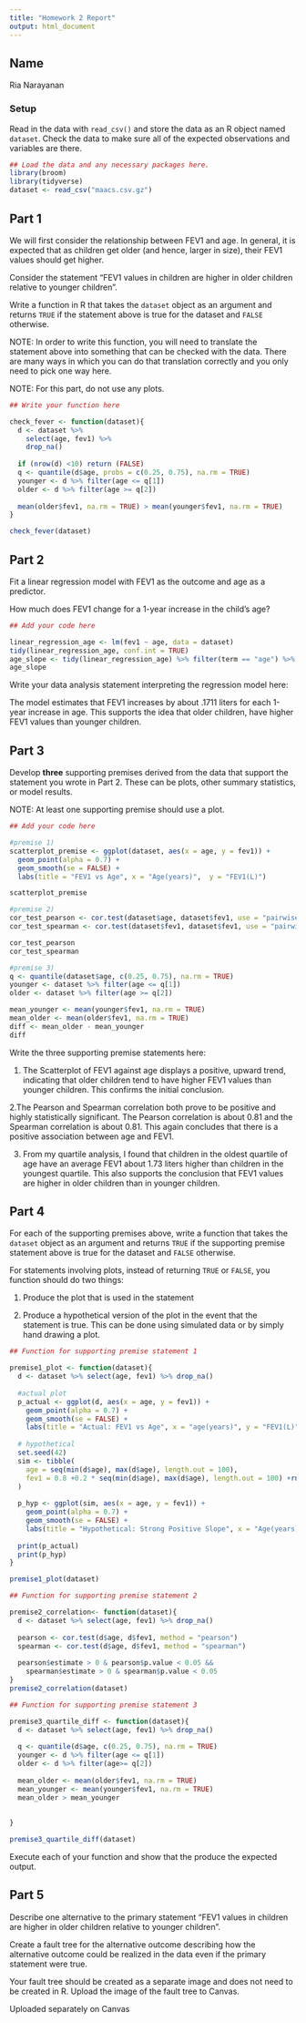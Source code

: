 ```yaml
---
title: "Homework 2 Report"
output: html_document
---
```



## Name

Ria Narayanan

### Setup

Read in the data with `read_csv()` and store the data as an R object named `dataset`. Check the data to make sure all of the expected observations and variables are there.


```r
## Load the data and any necessary packages here.
library(broom)
library(tidyverse)
dataset <- read_csv("maacs.csv.gz")


```

## Part 1

We will first consider the relationship between FEV1 and age. In general, it is expected that as children get older (and hence, larger in size), their FEV1 values should get higher. 

Consider the statement "FEV1 values in children are higher in older children relative to younger children". 

Write a function in R that takes the `dataset` object as an argument and returns `TRUE` if the statement above is true for the dataset and `FALSE` otherwise. 

NOTE: In order to write this function, you will need to translate the statement above into something that can be checked with the data. There are many ways in which you can do that translation correctly and you only need to pick one way here. 

NOTE: For this part, do not use any plots.

```r
## Write your function here

check_fever <- function(dataset){
  d <- dataset %>%
    select(age, fev1) %>%
    drop_na()
  
  if (nrow(d) <10) return (FALSE)
  q <- quantile(d$age, probs = c(0.25, 0.75), na.rm = TRUE)
  younger <- d %>% filter(age <= q[1])
  older <- d %>% filter(age >= q[2])
  
  mean(older$fev1, na.rm = TRUE) > mean(younger$fev1, na.rm = TRUE)
}

check_fever(dataset)
```


## Part 2

Fit a linear regression model with FEV1 as the outcome and age as a predictor.

How much does FEV1 change for a 1-year increase in the child's age? 

```r
## Add your code here

linear_regression_age <- lm(fev1 ~ age, data = dataset)
tidy(linear_regression_age, conf.int = TRUE)
age_slope <- tidy(linear_regression_age) %>% filter(term == "age") %>% pull(estimate)
age_slope
```


Write your data analysis statement interpreting the regression model here:

The model estimates that FEV1 increases by about .1711 liters for each 1-year increase in age. This supports the idea that older children, have higher FEV1 values than younger children.

## Part 3

Develop **three** supporting premises derived from the data that support the statement you wrote in Part 2. These can be plots, other summary statistics, or model results.

NOTE: At least one supporting premise should use a plot.

```r
## Add your code here

#premise 1)
scatterplot_premise <- ggplot(dataset, aes(x = age, y = fev1)) +
  geom_point(alpha = 0.7) +
  geom_smooth(se = FALSE) +
  labs(title = "FEV1 vs Age", x = "Age(years)",  y = "FEV1(L)")

scatterplot_premise

#premise 2)
cor_test_pearson <- cor.test(dataset$age, dataset$fev1, use = "pairwise.complete.obs")
cor_test_spearman <- cor.test(dataset$fev1, dataset$fev1, use = "pairwise.complete.obs", method = "spearman")

cor_test_pearson
cor_test_spearman

#premise 3)
q <- quantile(dataset$age, c(0.25, 0.75), na.rm = TRUE)
younger <- dataset %>% filter(age <= q[1])
older <- dataset %>% filter(age >= q[2])

mean_younger <- mean(younger$fev1, na.rm = TRUE)
mean_older <- mean(older$fev1, na.rm = TRUE)
diff <- mean_older - mean_younger
diff

```


Write the three supporting premise statements here:

1. The Scatterplot of FEV1 against age displays a positive, upward trend, indicating that older children tend to have higher FEV1 values than younger children. This confirms the initial conclusion.

2.The Pearson and Spearman correlation both prove to be positive and highly statistically significant. The Pearson correlation is about 0.81 and the Spearman correlation is about 0.81. This again concludes that there is a positive association between age and FEV1.

3. From my quartile analysis, I found that children in the oldest quartile of age have an average FEV1 about 1.73 liters higher than children in the youngest quartile. This also supports the conclusion that FEV1 values are higher in older children than in younger children.


## Part 4

For each of the supporting premises above, write a function that takes the `dataset` object as an argument and returns `TRUE` if the supporting premise statement above is true for the dataset and `FALSE` otherwise. 

For statements involving plots, instead of returning `TRUE` or `FALSE`, you function should do two things:

1. Produce the plot that is used in the statement

2. Produce a hypothetical version of the plot in the event that the statement is true. This can be done using simulated data or by simply hand drawing a plot.


```r
## Function for supporting premise statement 1

premise1_plot <- function(dataset){
  d <- dataset %>% select(age, fev1) %>% drop_na()
  
  #actual plot
  p_actual <- ggplot(d, aes(x = age, y = fev1)) +
    geom_point(alpha = 0.7) +
    geom_smooth(se = FALSE) +
    labs(title = "Actual: FEV1 vs Age", x = "age(years)", y = "FEV1(L)")
  
  # hypothetical
  set.seed(42)
  sim <- tibble(
    age = seq(min(d$age), max(d$age), length.out = 100),
    fev1 = 0.8 +0.2 * seq(min(d$age), max(d$age), length.out = 100) +rnorm(100,0,0.1)
  )
  
  p_hyp <- ggplot(sim, aes(x = age, y = fev1)) +
    geom_point(alpha = 0.7) +
    geom_smooth(se = FALSE) +
    labs(title = "Hypothetical: Strong Positive Slope", x = "Age(years)", y = "FEV1(L)")
  
  print(p_actual)
  print(p_hyp)
}

premise1_plot(dataset)
```


```r
## Function for supporting premise statement 2

premise2_correlation<- function(dataset){
  d <- dataset %>% select(age, fev1) %>% drop_na()
  
  pearson <- cor.test(d$age, d$fev1, method = "pearson")
  spearman <- cor.test(d$age, d$fev1, method = "spearman")
  
  pearson$estimate > 0 & pearson$p.value < 0.05 &&
    spearman$estimate > 0 & spearman$p.value < 0.05
}
premise2_correlation(dataset)

```


```r
## Function for supporting premise statement 3

premise3_quartile_diff <- function(dataset){
  d <- dataset %>% select(age, fev1) %>% drop_na()
  
  q <- quantile(d$age, c(0.25, 0.75), na.rm = TRUE)
  younger <- d %>% filter(age <= q[1])
  older <- d %>% filter(age>= q[2])
  
  mean_older <- mean(older$fev1, na.rm = TRUE)
  mean_younger <- mean(younger$fev1, na.rm = TRUE)
  mean_older > mean_younger
  
  
}

premise3_quartile_diff(dataset)
```

Execute each of your function and show that the produce the expected output.


## Part 5

Describe one alternative to the primary statement "FEV1 values in children are higher in older children relative to younger children". 

Create a fault tree for the alternative outcome describing how the alternative outcome could be realized in the data even if the primary statement were true.

Your fault tree should be created as a separate image and does not need to be created in R. Upload the image of the fault tree to Canvas.


Uploaded separately on Canvas
